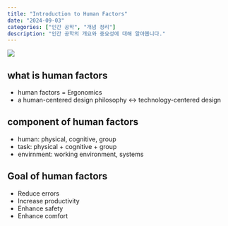 ```yaml
---
title: "Introduction to Human Factors"
date: "2024-09-03"
categories: ["인간 공학", "개념 정리"]
description: "인간 공학의 개요와 중요성에 대해 알아봅니다."
---
```


![](/img/human-thumb.jpg){.post-thumbnail}

## what is human factors
- human factors = Ergonomics
- a human-centered design philosophy <-> technology-centered design

## component of human factors
- human: physical, cognitive, group
- task: physical + cognitive + group
- envirnment: working environment, systems

## Goal of human factors
- Reduce errors
- Increase productivity
- Enhance safety
- Enhance comfort

